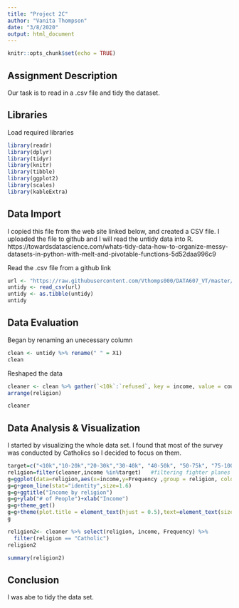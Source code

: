 ---
title: "Project 2C"
author: "Vanita Thompson"
date: "3/8/2020"
output: html_document
---

```{r setup, include=FALSE}
knitr::opts_chunk$set(echo = TRUE)
```


## Assignment Description

Our task is to read in a .csv file and tidy the dataset. 

## Libraries

Load required libraries
```{r message=FALSE, warning=FALSE}
library(readr)
library(dplyr)
library(tidyr)
library(knitr)
library(tibble)
library(ggplot2)
library(scales)
library(kableExtra)
```

## Data Import

I copied this file from the web site linked below, and created a CSV file. I uploaded the file to github and I will read the untidy data into R. 
https://towardsdatascience.com/whats-tidy-data-how-to-organize-messy-datasets-in-python-with-melt-and-pivotable-functions-5d52daa996c9

Read the .csv file from a github link
```{r message=FALSE, warning=FALSE}
url <- "https://raw.githubusercontent.com/Vthomps000/DATA607_VT/master/religion.csv"
untidy <- read_csv(url)
untidy <- as.tibble(untidy)
untidy
```

## Data Evaluation

Began by renaming an unecessary column
```{r}
clean <- untidy %>% rename(" " = X1)
clean
```

Reshaped the data

```{r}
cleaner <- clean %>% gather(`<10k`:`refused`, key = income, value = counts) %>% rename("Frequency" = counts) %>% select(religion, income, Frequency) %>%
arrange(religion)

cleaner
```



## Data Analysis & Visualization

I started by visualizing the whole data set. I found that most of the survey was conducted by Catholics so I decided to focus on them.

```{r}
target=c("<10k","10-20k","20-30k","30-40k", "40-50k", "50-75k", "75-100k", "100-150k", ">150k", "refused")
religion=filter(cleaner,income %in%target)   #filtering fighter planes
g=ggplot(data=religion,aes(x=income,y=Frequency ,group = religion, color = religion))
g=g+geom_line(stat="identity",size=1.6)
g=g+ggtitle("Income by religion")
g=g+ylab("# of People")+xlab("Income")
g=g+theme_get()
g=g+theme(plot.title = element_text(hjust = 0.5),text=element_text(size=13))
g
```

```{r}
religion2<- cleaner %>% select(religion, income, Frequency) %>%
  filter(religion == "Catholic")
religion2
```

```{r}
summary(religion2)
```




## Conclusion

I was abe to tidy the data set.


